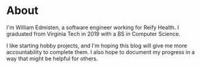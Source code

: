 # About

I'm William Edmisten, a software engineer working 
for Reify Health. I graduated from Virginia Tech in 2019
with a BS in Computer Science.

I like starting hobby projects, and I'm hoping this blog
will give me more accountability to complete them. I also
hope to document my progress in a way that might be helpful
for others.

